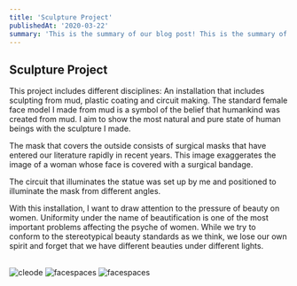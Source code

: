 ```yaml
---
title: 'Sculpture Project'
publishedAt: '2020-03-22'
summary: 'This is the summary of our blog post! This is the summary of our blog post! This is the summary of our blog post!'
---
```


## Sculpture Project

This project includes different disciplines: An installation that includes sculpting from mud, plastic coating and circuit making. The standard female face model I made from mud is a symbol of the belief that humankind was created from mud. I aim to show the most natural and pure state of human beings with the sculpture I made. 

The mask that covers the outside consists of surgical masks that have entered our literature rapidly in recent years. This image exaggerates the image of a woman whose face is covered with a surgical bandage. 

The circuit that illuminates the statue was set up by me and positioned to illuminate the mask from different angles.

With this installation, I want to draw attention to the pressure of beauty on women. Uniformity under the name of beautification is one of the most important problems affecting the psyche of women. While we try to conform to the stereotypical beauty standards as we think, we lose our own spirit and forget that we have different beauties under different lights.


<br />
<div className="flex justify-center">
  <img
    src="/images/art/IMG_0.HEIC.jpg"
    alt="cleode"
    style={{ height: '400px', display: 'inline', marginRight: '30px' }}
  />
  <img
    src="/images/art/IMG_1.HEIC.jpg"
    alt="facespaces"
    style={{ height: '400px', display: 'inline', marginRight: '30px' }}
  />
  <img
    src="/images/art/IMG_3.jpg"
    alt="facespaces"
    style={{ height: '400px', display: 'inline' }}
  />
</div>
<br />